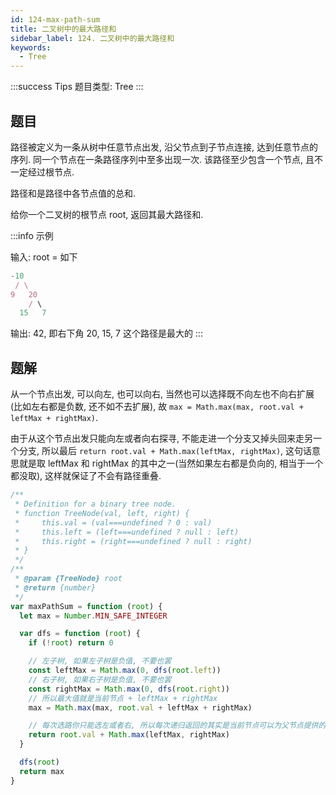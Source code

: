 ```yaml
---
id: 124-max-path-sum
title: 二叉树中的最大路径和
sidebar_label: 124. 二叉树中的最大路径和
keywords:
  - Tree
---
```


:::success Tips
题目类型: Tree
:::

## 题目

路径被定义为一条从树中任意节点出发, 沿父节点到子节点连接, 达到任意节点的序列. 同一个节点在一条路径序列中至多出现一次. 该路径至少包含一个节点, 且不一定经过根节点.

路径和是路径中各节点值的总和.

给你一个二叉树的根节点 root, 返回其最大路径和.

:::info 示例

输入: root = 如下

```ts
-10
 / \
9   20
    / \
  15   7
```

输出: 42, 即右下角 20, 15, 7 这个路径是最大的
:::

## 题解

从一个节点出发, 可以向左, 也可以向右, 当然也可以选择既不向左也不向右扩展(比如左右都是负数, 还不如不去扩展), 故 `max = Math.max(max, root.val + leftMax + rightMax)`.

由于从这个节点出发只能向左或者向右探寻, 不能走进一个分支又掉头回来走另一个分支, 所以最后 `return root.val + Math.max(leftMax, rightMax)`, 这句话意思就是取 leftMax 和 rightMax 的其中之一(当然如果左右都是负向的, 相当于一个都没取), 这样就保证了不会有路径重叠.

```ts
/**
 * Definition for a binary tree node.
 * function TreeNode(val, left, right) {
 *     this.val = (val===undefined ? 0 : val)
 *     this.left = (left===undefined ? null : left)
 *     this.right = (right===undefined ? null : right)
 * }
 */
/**
 * @param {TreeNode} root
 * @return {number}
 */
var maxPathSum = function (root) {
  let max = Number.MIN_SAFE_INTEGER

  var dfs = function (root) {
    if (!root) return 0

    // 左子树, 如果左子树是负值, 不要也罢
    const leftMax = Math.max(0, dfs(root.left))
    // 右子树, 如果右子树是负值, 不要也罢
    const rightMax = Math.max(0, dfs(root.right))
    // 所以最大值就是当前节点 + leftMax + rightMax
    max = Math.max(max, root.val + leftMax + rightMax)

    // 每次选路你只能选左或者右, 所以每次递归返回的其实是当前节点可以为父节点提供的收益(因为是后序遍历, 左右父)
    return root.val + Math.max(leftMax, rightMax)
  }

  dfs(root)
  return max
}
```
